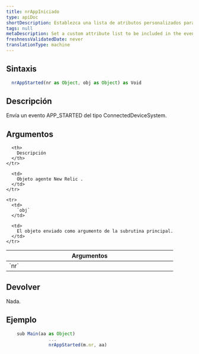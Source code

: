 ```yaml
---
title: nrAppIniciado
type: apiDoc
shortDescription: Establezca una lista de atributos personalizados para incluirlos en el evento.
tags: null
metaDescription: Set a custom attribute list to be included in the events.
freshnessValidatedDate: never
translationType: machine
---
```


## Sintaxis

```js
  nrAppStarted(nr as Object, obj as Object) as Void
```

## Descripción

Envía un evento APP\_STARTED del tipo ConnectedDeviceSystem.

## Argumentos

<table>
  <thead>
    <tr>
      <th width="25%">
        Argumentos
      </th>

      <th>
        Descripción
      </th>
    </tr>
  </thead>

  <tbody>
    <tr>
      <td>
        `nr`
      </td>

      <td>
        Objeto agente New Relic .
      </td>
    </tr>

    <tr>
      <td>
        `obj`
      </td>

      <td>
        El objeto enviado como argumento de la subrutina principal.
      </td>
    </tr>
  </tbody>
</table>

## Devolver

Nada.

## Ejemplo

```js
  	sub Main(aa as Object)
		        ...
		        nrAppStarted(m.nr, aa)
```